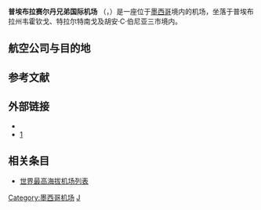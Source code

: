 {{Infobox Airport
| airport_name = <center>普埃布拉赛尔丹兄弟国际机场<br><small>{{lang|es|Aeropuerto Internacional de Puebla "Hermanos Serdán"}}</small></center>
| photo        = Terminal AIP.JPG
| IATA         = PBC
| ICAO         = MMPB
| type         = [[民用航空|民用]]
| operator     =墨西哥机场及辅助服务管理局（ASA）
| city         = 普埃布拉
| location     = 墨西哥普埃布拉州韦霍钦戈、特拉尔特南戈及胡安·C·伯尼亚三市境内
| elevation    = 2,244米
| coordinates  = {{coord|19|09|29|N|098|22|17|W|type:airport_region:MX}}
| metric-rwy   = y
| r1-number    = 17/35
| r1-length-f  = 12,795
| r1-length-m  = 3,600
| r1-surface   = [[Asphalt|Asphalt]]
| stat-year    = 2008
| stat1-header = Aircraft operations
| stat1-data   = 10,870
| stat2-header = Passengers
| stat2-data   = 551,000
| footnotes    = Source: [[DAFIF|DAFIF]]<ref name=WAD>{{WAD|MMMX|source=[[DAFIF|DAFIF]]}}</ref><ref name=GCM>{{GCM|MEX|source=[[DAFIF|DAFIF]]}}</ref>
}}

'''普埃布拉赛尔丹兄弟国际机场''' （{{lang-es|Aeropuerto Internacional de Puebla}}，{{Airport codes|PBC|MMPB}}）是一座位于[[墨西哥|墨西哥]]境内的机场，坐落于普埃布拉州韦霍钦戈、特拉尔特南戈及胡安·C·伯尼亚三市境内。

== 航空公司与目的地 ==
{{airport-dest-list
|{{flagicon|MEX}}[[墨西哥国际连接航空|墨西哥国际连接航空]]|[[蒙特雷國際機場|蒙特雷]]
|{{flagicon|MEX}}[[愉快空中巴士航空|愉快空中巴士航空]]|[[坎昆國際機場|坎昆]]、[[蒙特雷國際機場|蒙特雷]]
|{{flagicon|MEX}}[[沃拉里斯航空|沃拉里斯航空]]|[[坎昆國際機場|坎昆]]、[[蒙特雷國際機場|蒙特雷]]、{{flagicon|美國}}[[蒂華納國際機場|蒂華納]]
|{{flagicon|MEX}}[[Aeromar|Aeromar]]|[[瓜达拉哈拉國際機場|瓜达拉哈拉]]
|{{flagicon|US}}[[美鹰航空|美鹰航空]]|[[达拉斯/沃思堡国际机场|达拉斯-沃思堡]]
|{{flagicon|US}}[[联航快运|联航快运]]|[[喬治·布什洲際機場|休士頓]]
}}

== 参考文献 ==

{{reflist}}

== 外部链接 ==
* [http://www.aeropuertopuebla.com/ ] {{Wayback|url=http://www.aeropuertopuebla.com/ |date=20091210191601 }}
* [http://www.asa.gob.mx/] {{Wayback|url=http://www.asa.gob.mx/ |date=20211215173906 }}

==相关条目==
* [[世界最高海拔机场列表|世界最高海拔机场列表]]

[[Category:墨西哥机场|Category:墨西哥机场]]
[[Category:冠以人名的美洲機場|J]]